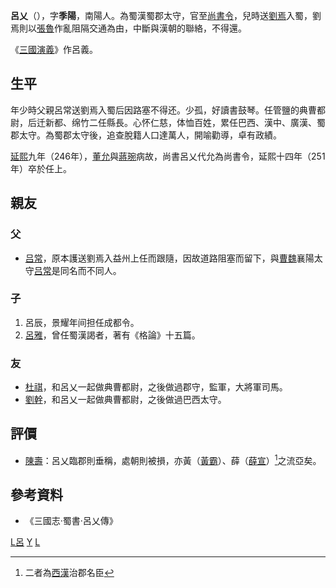 '''呂乂'''（{{bd||？|251年|catIdx=L呂}}），字'''季陽'''，南陽人。為蜀漢蜀郡太守，官至[[尚書令|尚書令]]，兒時送[[刘焉_(益州牧)|劉焉]]入蜀，劉焉則以[[張魯|張魯]]作亂阻隔交通為由，中斷與漢朝的聯絡，不得還。

《[[三國演義|三國演義]]》作呂義。

==生平==
年少時父親呂常送劉焉入蜀后因路塞不得还。少孤，好讀書鼓琴。任管鹽的典曹都尉，后迁新都、绵竹二任縣長。心怀仁慈，体恤百姓，累任巴西、漢中、廣漢、蜀郡太守。為蜀郡太守後，追查脫籍人口達萬人，開喻勸導，卓有政績。

[[延熙_(蜀汉)|延熙]]九年（246年），[[董允|董允]]與[[蔣琬|蔣琬]]病故，尚書呂乂代允為尚書令，延熙十四年（251年）卒於任上。

==親友==
===父===
*[[吕常(東漢)|吕常]]，原本護送劉焉入益州上任而跟隨，因故道路阻塞而留下，與[[曹魏|曹魏]]襄陽太守[[吕常|吕常]]是同名而不同人。

===子===
#呂辰，景耀年间担任成都令。
#[[呂雅|呂雅]]，曾任蜀漢謁者，著有《格論》十五篇。

===友===
*[[杜祺|杜祺]]，和呂乂一起做典曹都尉，之後做過郡守，監軍，大將軍司馬。
*[[劉幹_(蜀漢)|劉幹]]，和呂乂一起做典曹都尉，之後做過巴西太守。

==評價==
*[[陳壽|陳壽]]：呂乂臨郡則垂稱，處朝則被損，亦黃（[[黃霸|黃霸]]）、薛（[[薛宣|薛宣]]）<ref>二者為[[西漢|西漢]]治郡名臣</ref>之流亞矣。

==參考資料==
*《三國志‧蜀書‧呂乂傳》
{{三国志}}
[[Category:三國人|L呂]]
[[Category:呂姓|Y]]
[[Category:南陽人|L]]